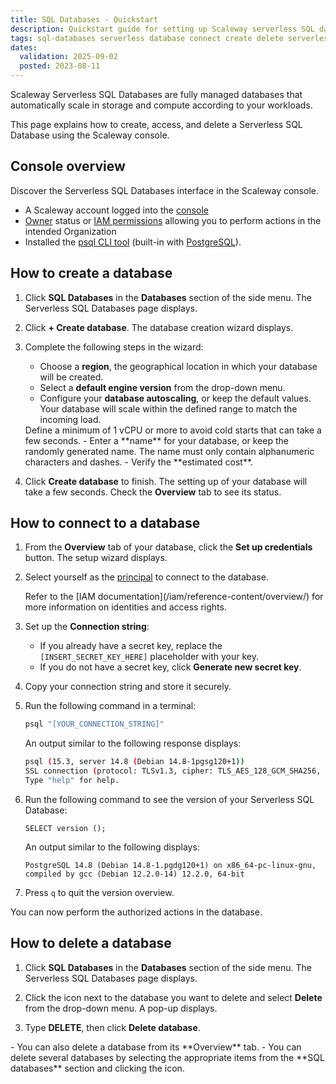 ```yaml
---
title: SQL Databases - Quickstart
description: Quickstart guide for setting up Scaleway serverless SQL databases.
tags: sql-databases serverless database connect create delete serverless-sql-database serverless-db postgresql
dates:
  validation: 2025-09-02
  posted: 2023-08-11
---
```


Scaleway Serverless SQL Databases are fully managed databases that automatically scale in storage and compute according to your workloads.

This page explains how to create, access, and delete a Serverless SQL Database using the Scaleway console.

## Console overview
Discover the Serverless SQL Databases interface in the Scaleway console.
<GuideFlow src="https://app.guideflow.com/embed/zpez989f8p"/>

<Requirements />

- A Scaleway account logged into the [console](https://console.scaleway.com)
- [Owner](/iam/concepts/#owner) status or [IAM permissions](/iam/concepts/#permission) allowing you to perform actions in the intended Organization
- Installed the [psql CLI tool](https://www.postgresql.org/docs/14/app-psql.html) (built-in with [PostgreSQL](https://www.postgresql.org/download/)).

## How to create a database

1. Click **SQL Databases** in the **Databases** section of the side menu. The Serverless SQL Databases page displays.

2. Click **+ Create database**. The database creation wizard displays.

3. Complete the following steps in the wizard:
    - Choose a **region**, the geographical location in which your database will be created.
    - Select a **default engine version** from the drop-down menu.
    - Configure your **database autoscaling**, or keep the default values. Your database will scale within the defined range to match the incoming load.
    <Message type="note">
        Define a minimum of 1 vCPU or more to avoid cold starts that can take a few seconds.
    </Message>
    - Enter a **name** for your database, or keep the randomly generated name. The name must only contain alphanumeric characters and dashes.
    - Verify the **estimated cost**.
4. Click **Create database** to finish. The setting up of your database will take a few seconds. Check the **Overview** tab to see its status.

## How to connect to a database

1. From the **Overview** tab of your database, click the **Set up credentials** button. The setup wizard displays.

2. Select yourself as the [principal](/iam/concepts/#principal) to connect to the database.

    <Message type="note">
        Refer to the [IAM documentation](/iam/reference-content/overview/) for more information on identities and access rights.
    </Message>

3. Set up the **Connection string**:
    - If you already have a secret key, replace the `[INSERT_SECRET_KEY_HERE]` placeholder with your key.
    - If you do not have a secret key, click **Generate new secret key**.
4. Copy your connection string and store it securely.

5. Run the following command in a terminal:

    ```bash
    psql "[YOUR_CONNECTION_STRING]"
    ```

    An output similar to the following response displays:

    ```bash
    psql (15.3, server 14.8 (Debian 14.8-1pgsg120+1))
    SSL connection (protocol: TLSv1.3, cipher: TLS_AES_128_GCM_SHA256, compression: off)
    Type "help" for help.
    ```

6. Run the following command to see the version of your Serverless SQL Database:

    ```
    SELECT version ();
    ```

    An output similar to the following displays:

    ```
    PostgreSQL 14.8 (Debian 14.8-1.pgdg120+1) on x86_64-pc-linux-gnu,
    compiled by gcc (Debian 12.2.0-14) 12.2.0, 64-bit
    ```

7. Press `q` to quit the version overview.

You can now perform the authorized actions in the database.

## How to delete a database

1. Click **SQL Databases** in the **Databases** section of the side menu. The Serverless SQL Databases page displays.

2. Click the <Icon name="more" /> icon next to the database you want to delete and select **Delete** from the drop-down menu. A pop-up displays.

3. Type **DELETE**, then click **Delete database**.

<Message type="tip">
    - You can also delete a database from its **Overview** tab.
    - You can delete several databases by selecting the appropriate items from the **SQL databases** section and clicking the <Icon mane="delete" /> icon.
</Message>